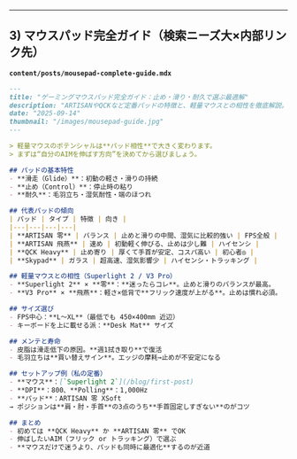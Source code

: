 
---

## 3) マウスパッド完全ガイド（検索ニーズ大×内部リンク先）

**`content/posts/mousepad-complete-guide.mdx`**
```md
---
title: "ゲーミングマウスパッド完全ガイド：止め・滑り・耐久で選ぶ最適解"
description: "ARTISANやQCKなど定番パッドの特徴と、軽量マウスとの相性を徹底解説。初めての一枚から買い替えの判断基準まで。"
date: "2025-09-14"
thumbnail: "/images/mousepad-guide.jpg"
---

> 軽量マウスのポテンシャルは**パッド相性**で大きく変わります。  
> まずは“自分のAIMを伸ばす方向”を決めてから選びましょう。

## パッドの基本特性
- **滑走（Glide）**：初動の軽さ・滑りの持続  
- **止め（Control）**：停止時の粘り
- **耐久**：毛羽立ち・湿気耐性・端のほつれ

## 代表パッドの傾向
| パッド | タイプ | 特徴 | 向き |
|---|---|---|---|
| **ARTISAN 零** | バランス | 止めと滑りの中間、湿気に比較的強い | FPS全般 |
| **ARTISAN 飛燕** | 速め | 初動軽く伸びる、止めは少し難 | ハイセンシ |
| **QCK Heavy** | 止め寄り | 厚くて手首が安定、コスパ高い | 初心者◎ |
| **Skypad** | ガラス | 超高速、湿気影響少 | ハイセンシ・トラッキング |

## 軽量マウスとの相性（Superlight 2 / V3 Pro）
- **Superlight 2** × **零**：**迷ったらコレ**。止めと滑りのバランスが最高。  
- **V3 Pro** × **飛燕**：軽さ×低背で**フリック速度が上がる**。止めは慣れ必須。

## サイズ選び
- FPS中心：**L〜XL**（最低でも 450×400mm 近辺）  
- キーボードを上に載せる派：**Desk Mat** サイズ

## メンテと寿命
- 皮脂は滑走低下の原因。**週1拭き取り**で復活  
- 毛羽立ちは**買い替えサイン**。エッジの摩耗→止めが不安定になる

## セットアップ例（私の定番）
- **マウス**：[`Superlight 2`](/blog/first-post)  
- **DPI**：800、**Polling**：1,000Hz  
- **パッド**：ARTISAN 零 XSoft  
→ ポジションは**肩・肘・手首**の3点のうち**手首固定しすぎない**のがコツ

## まとめ
- 初めては **QCK Heavy** か **ARTISAN 零** でOK  
- 伸ばしたいAIM（フリック or トラッキング）で選ぶ  
- **マウスだけで迷うより、パッドも同時に最適化**するのが近道
